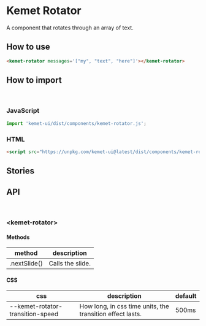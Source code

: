 

<Meta title="Components/Rotator" components="kemet-rotator" />

# Kemet Rotator

A component that rotates through an array of text.

## How to use

```html
<kemet-rotator messages='["my", "text", "here"]'></kemet-rotator>
```

## How to import

<br />

### JavaScript
```javascript
import 'kemet-ui/dist/components/kemet-rotator.js';
```

### HTML
```html
<script src="https://unpkg.com/kemet-ui@latest/dist/components/kemet-rotator.js" type="module"></script>
```

## Stories

<Canvas>
  <Story name="Standard" story={stories.Rotator} />
</Canvas>

<ArgsTable story="Standard" />

## API

<br />

### &lt;kemet-rotator&gt;

<ArgsTable of="kemet-rotator" />

#### Methods

| method       | description      |
|------------- |----------------- |
| .nextSlide() | Calls the slide. |

#### CSS

| css                            | description                                               | default |
|------------------------------- |---------------------------------------------------------- | ------- |
--kemet-rotator-transition-speed | How long, in css time units, the transition effect lasts. | 500ms   |
